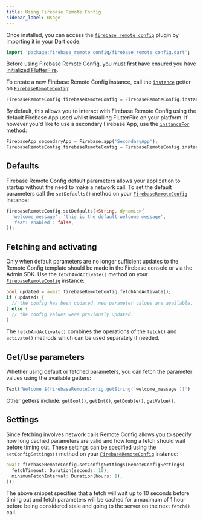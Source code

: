 ```yaml
---
title: Using Firebase Remote Config
sidebar_label: Usage
---
```


Once installed, you can access the [`firebase_remote_config`](!firebase_remote_config) plugin by importing
it in your Dart code:

```dart
import 'package:firebase_remote_config/firebase_remote_config.dart';
```

Before using Firebase Remote Config, you must first have ensured you have [initialized FlutterFire](../overview.mdx#initializing-flutterfire).

To create a new Firebase Remote Config instance, call the [`instance`](!firebase_remote_config.FirebaseRemoteConfig.instance)
getter on [`FirebaseRemoteConfig`](!firebase_remote_config.FirebaseRemoteConfig):

```dart
FirebaseRemoteConfig firebaseRemoteConfig = FirebaseRemoteConfig.instance;
```

By default, this allows you to interact with Firebase Remote Config using the default Firebase App used whilst installing FlutterFire on your
platform. If however you'd like to use a secondary Firebase App, use the [`instanceFor`](!firebase_remote_config.FirebaseRemoteConfig.instanceFor) method:

```dart
FirebaseApp secondaryApp = Firebase.app('SecondaryApp');
FirebaseRemoteConfig firebaseRemoteConfig = FirebaseRemoteConfig.instanceFor(app: secondaryApp);
```

## Defaults

Firebase Remote Config default parameters allows your application to startup without the need to make a
network call. To set the default parameters call the `setDefaults()` method on your [`FirebaseRemoteConfig`](!firebase_remote_config.FirebaseRemoteConfig) instance:

```dart
firebaseRemoteConfig.setDefaults(<String, dynamic>{
  'welcome_message': 'this is the default welcome message',
  'feat1_enabled': false,
});
```

## Fetching and activating

Only when default parameters are no longer sufficient updates to the Remote Config template should be made
in the Firebase console or via the Admin SDK. Use the `fetchAndActivate()` method on your [`FirebaseRemoteConfig`](!firebase_remote_config.FirebaseRemoteConfig) instance:

```dart
bool updated = await firebaseRemoteConfig.fetchAndActivate();
if (updated) {
  // the config has been updated, new parameter values are available.
} else {
  // the config values were previously updated.
}
```

The `fetchAndActivate()` combines the operations of the `fetch()` and `activate()` methods which can be used separately
if needed.

## Get/Use parameters

Whether using default or fetched parameters, you can fetch the parameter values using the available getters:

```dart
Text('Welcome ${firebaseRemoteConfig.getString('welcome_message')}')
```

Other getters include: `getBool()`, `getInt()`, `getDouble()`, `getValue()`.

## Settings

Since fetching involves network calls Remote Config allows you to specify how long cached parameters are valid and
how long a fetch should wait before timing out. These settings can be specified using the `setConfigSettings()`
method on your [`FirebaseRemoteConfig`](!firebase_remote_config.FirebaseRemoteConfig) instance:

```dart
await firebaseRemoteConfig.setConfigSettings(RemoteConfigSettings(
  fetchTimeout: Duration(seconds: 10),
  minimumFetchInterval: Duration(hours: 1),
));
```

The above snippet specifies that a fetch will wait up to 10 seconds before timing out and fetch parameters will be
cached for a maximum of 1 hour before being considered stale and going to the server on the next `fetch()` call.

